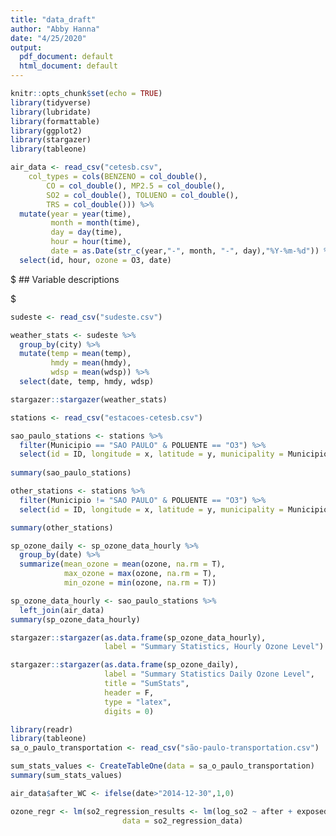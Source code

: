 ```yaml
---
title: "data_draft"
author: "Abby Hanna"
date: "4/25/2020"
output:
  pdf_document: default
  html_document: default
---
```




```r
knitr::opts_chunk$set(echo = TRUE)
library(tidyverse)
library(lubridate)
library(formattable)
library(ggplot2)
library(stargazer)
library(tableone)
```


```r
air_data <- read_csv("cetesb.csv", 
    col_types = cols(BENZENO = col_double(), 
        CO = col_double(), MP2.5 = col_double(), 
        SO2 = col_double(), TOLUENO = col_double(), 
        TRS = col_double())) %>% 
  mutate(year = year(time),
         month = month(time),
         day = day(time),
         hour = hour(time),
         date = as.Date(str_c(year,"-", month, "-", day),"%Y-%m-%d")) %>% 
  select(id, hour, ozone = O3, date) 
```


$
## Variable descriptions 

\begin{table}
\centering
\caption{Variable definitions}
\label{variableDefinitions}
\begin{tabular}{ll}
\hline
Variable name      & Description                                  \\
\hline
\hline
id                 & Identification number for city               \\
hour               & Hour recorded at station                     \\
mean_ozone         & Daily average ozone level                    \\
min_ozone          & Daily average minimum ozone level            \\
max_ozone          & Daily average maximum ozone level            \\
after_WC           & Dummy variable: 1 if city of São Paulo, 0 if other \\
date               & Day recorded at station                      \\                            
temperature        & Average temperature recorded                 \\
windspeed          & Average windspeed recorded                   \\
humidity           & Average humidity recorded                    \\
\hline
\end{tabular}
\end{table}
$

```r

sudeste <- read_csv("sudeste.csv")

weather_stats <- sudeste %>% 
  group_by(city) %>%
  mutate(temp = mean(temp),
         hmdy = mean(hmdy),
         wdsp = mean(wdsp)) %>%
  select(date, temp, hmdy, wdsp)

stargazer::stargazer(weather_stats)
```


```r
stations <- read_csv("estacoes-cetesb.csv")

sao_paulo_stations <- stations %>% 
  filter(Municipio == "SAO PAULO" & POLUENTE == "O3") %>% 
  select(id = ID, longitude = x, latitude = y, municipality = Municipio)
  
summary(sao_paulo_stations)

other_stations <- stations %>%
  filter(Municipio != "SAO PAULO" & POLUENTE == "O3") %>%
  select(id = ID, longitude = x, latitude = y, municipality = Municipio)

summary(other_stations)

sp_ozone_daily <- sp_ozone_data_hourly %>% 
  group_by(date) %>% 
  summarize(mean_ozone = mean(ozone, na.rm = T), 
            max_ozone = max(ozone, na.rm = T),
            min_ozone = min(ozone, na.rm = T))

```

```r

sp_ozone_data_hourly <- sao_paulo_stations %>% 
  left_join(air_data)
summary(sp_ozone_data_hourly)

stargazer::stargazer(as.data.frame(sp_ozone_data_hourly),
                     label = "Summary Statistics, Hourly Ozone Level")
```



```r
stargazer::stargazer(as.data.frame(sp_ozone_daily),
                     label = "Summary Statistics Daily Ozone Level",
                     title = "SumStats", 
                     header = F, 
                     type = "latex",
                     digits = 0)
```


```r
library(readr) 
library(tableone)
sa_o_paulo_transportation <- read_csv("são-paulo-transportation.csv")

sum_stats_values <- CreateTableOne(data = sa_o_paulo_transportation)
summary(sum_stats_values)

```




```r

air_data$after_WC <- ifelse(date>"2014-12-30",1,0)

```




```r
ozone_regr <- lm(so2_regression_results <- lm(log_so2 ~ after + exposed + exposed*after + as.factor(hour) + TMP1 + WSR1 + WDR, 
                         data = so2_regression_data) 
```





